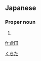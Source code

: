 ==Japanese==
{{ja-kanjitab|倉|田}}

===Proper noun===
{{ja-pos|proper|くらた}}

# {{surname|lang=ja}}

[[Category:Japanese surnames|くらた]]

[[fr:倉田]]
